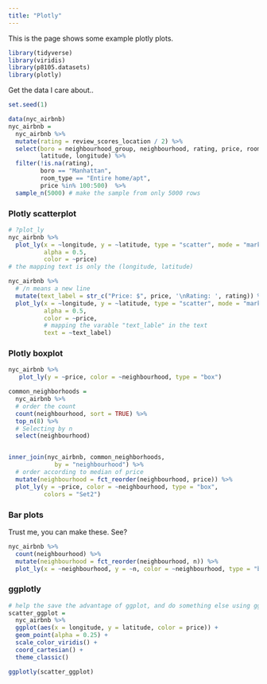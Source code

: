 ```yaml
---
title: "Plotly"
---
```


This is the page shows some example plotly plots.

```r
library(tidyverse)
library(viridis)
library(p8105.datasets)
library(plotly)
```


Get the data I care about..

```r
set.seed(1)

data(nyc_airbnb)
nyc_airbnb = 
  nyc_airbnb %>% 
  mutate(rating = review_scores_location / 2) %>%
  select(boro = neighbourhood_group, neighbourhood, rating, price, room_type,
         latitude, longitude) %>%
  filter(!is.na(rating), 
         boro == "Manhattan",
         room_type == "Entire home/apt",
         price %in% 100:500)  %>% 
  sample_n(5000) # make the sample from only 5000 rows
```

### Plotly scatterplot

```r
# ?plot_ly
nyc_airbnb %>%
  plot_ly(x = ~longitude, y = ~latitude, type = "scatter", mode = "markers",
          alpha = 0.5, 
          color = ~price)
# the mapping text is only the (longitude, latitude)
```


```r
nyc_airbnb %>%
  # /n means a new line
  mutate(text_label = str_c("Price: $", price, '\nRating: ', rating)) %>% 
  plot_ly(x = ~longitude, y = ~latitude, type = "scatter", mode = "markers",
          alpha = 0.5, 
          color = ~price,
          # mapping the varable "text_lable" in the text
          text = ~text_label)
```

### Plotly boxplot

```r
nyc_airbnb %>% 
   plot_ly(y = ~price, color = ~neighbourhood, type = "box")
```



```r
common_neighborhoods =
  nyc_airbnb %>% 
  # order the count
  count(neighbourhood, sort = TRUE) %>% 
  top_n(8) %>% 
  # Selecting by n
  select(neighbourhood)


inner_join(nyc_airbnb, common_neighborhoods,
             by = "neighbourhood") %>% 
  # order according to median of price
  mutate(neighbourhood = fct_reorder(neighbourhood, price)) %>% 
  plot_ly(y = ~price, color = ~neighbourhood, type = "box",
          colors = "Set2")
```


### Bar plots

Trust me, you can make these. See?

```r
nyc_airbnb %>% 
  count(neighbourhood) %>% 
  mutate(neighbourhood = fct_reorder(neighbourhood, n)) %>% 
  plot_ly(x = ~neighbourhood, y = ~n, color = ~neighbourhood, type = "bar")
```



### ggplotly

```r
# help the save the advantage of ggplot, and do something else using ggplotly
scatter_ggplot = 
  nyc_airbnb %>%
  ggplot(aes(x = longitude, y = latitude, color = price)) +
  geom_point(alpha = 0.25) +
  scale_color_viridis() +
  coord_cartesian() +
  theme_classic()

ggplotly(scatter_ggplot)
```


